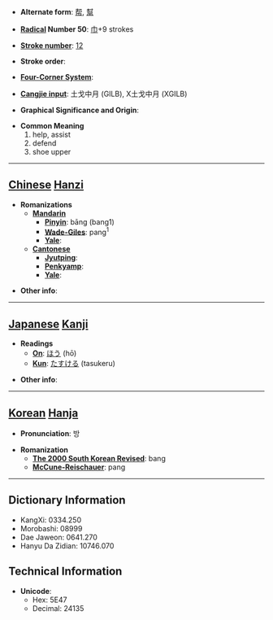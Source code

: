 * '''Alternate form''': [[帮]], [[幫]]

* '''[[Wiktionary:Chinese radical index| Radical]] Number 50''': [[Wiktionary:Chinese radical index 巾|巾]]+9 strokes

* '''[[Wiktionary:Chinese total strokes index|Stroke number]]''': [[Wiktionary:Chinese total strokes index 12|12]]

* '''Stroke order''': 

* '''[[Wiktionary:Chinese four corner index|Four-Corner System]]''': 

* '''[[Wiktionary:Chinese Cangjie index|Cangjie input]]''': 土戈中月 (GILB), X土戈中月 (XGILB)

* '''Graphical Significance and Origin''': 

* '''Common Meaning'''
*#help, assist
*# defend
*# shoe upper


----

== [[Chinese]] [[Hanzi]] ==

* '''Romanizations'''
** '''[[Mandarin]]'''
*** '''[[Pinyin]]''': bāng (bang1)
*** '''[[Wade-Giles]]''': pang<sup>1</sup>
*** '''[[Yale]]''': 
** '''[[Cantonese]]'''
*** '''[[Jyutping]]''':
*** '''[[Penkyamp]]''': 
*** '''[[Yale]]''': 

* '''Other info''': 

----

== [[Japanese]] [[Kanji]] ==

* '''Readings'''
** '''[[On]]''': [[ほう]] (hō)
** '''[[Kun]]''': [[たすける]] (tasukeru)

* '''Other info''':  

----

== [[Korean]] [[Hanja]] ==

* '''Pronunciation''': 방

* '''Romanization'''
** '''[[The 2000 South Korean Revised Romanization|The 2000 South Korean Revised]]''': bang
** '''[[McCune-Reischauer]]''': pang

----

== Dictionary Information ==

* KangXi: 0334.250
* Morobashi: 08999
* Dae Jaweon: 0641.270
* Hanyu Da Zidian: 10746.070

== Technical Information ==

* '''Unicode''':
** Hex: 5E47
** Decimal: 24135